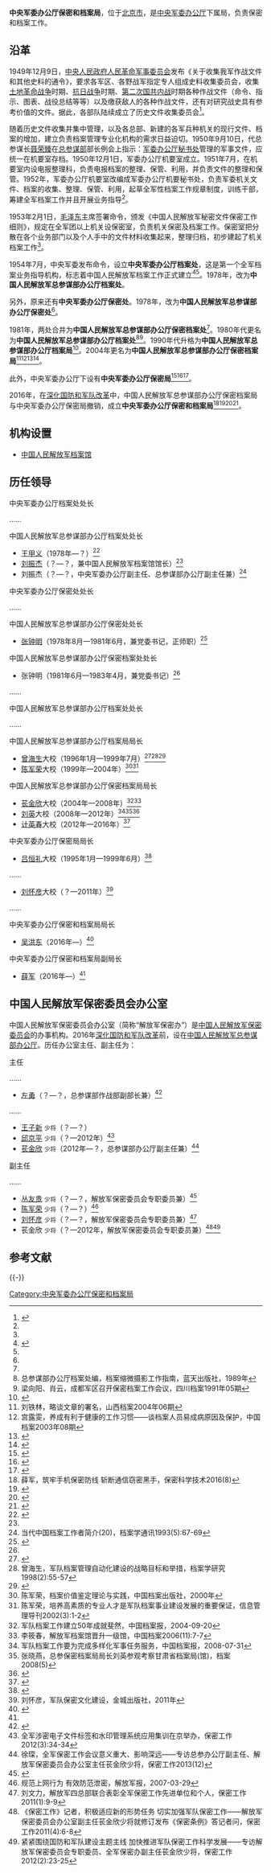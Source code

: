 {{Infobox PRCG
|color = darkgreen
|机构名称 = 中央军委办公厅保密和档案局
|上级机构 = [[中央军事委员会办公厅|中央军事委员会办公厅]]
|机构类型 = 中央军委办公厅下属局
|军事级别 = 
|标志1 = China Emblem PLA.svg
|标志1说明 = [[中国人民解放军军徽|中国人民解放军军徽]]
|职位1 = 局长
|人员1 = 
|衔级1 = 
|职位2 = 
|人员2 =
|职位3 =
|人员3 =
|职位4 =
|人员4 =
|地址1 = [[北京市|北京市]]
|成立时间 = 2016年
|a=
|b=
|c=
|d=
|E=
|e=
}}

'''中央军委办公厅保密和档案局'''，位于[[北京市|北京市]]，是[[中央军委办公厅|中央军委办公厅]]下属局，负责保密和档案工作。

==沿革==
1949年12月9日，[[中央人民政府人民革命军事委员会|中央人民政府人民革命军事委员会]]发布《关于收集我军作战文件和其他史料的通令》，要求各军区、各野战军指定专人组成史料收集委员会，收集[[土地革命战争|土地革命战争]]时期、[[抗日战争|抗日战争]]时期、[[第二次国共内战|第二次国共内战]]时期各种作战文件（命令、指示、图表、战役总结等等）以及缴获敌人的各种作战文件，还有对研究战史具有参考价值的文件。据此，各部队陆续成立了历史文件收集委员会<ref name=north>{{Cite web |url = http://news.enorth.com.cn/system/2004/08/11/000840615.shtml |title = 重要历史回眸：军队档案工作创建的前前后后 |author =  |date = 2004-08-11 |publisher = 北方网 |language =  |accessdate =  |quote =  |archive-date = 2019-05-12 |archive-url = https://web.archive.org/web/20190512204147/http://news.enorth.com.cn/system/2004/08/11/000840615.shtml |dead-url = no }}</ref>。

随着历史文件收集并集中管理，以及各总部、新建的各军兵种机关的现行文件、档案的增加，建立负责档案管理专业化机构的需求日益迫切。1950年9月10日，代总参谋长[[聂荣臻|聂荣臻]]在[[中国人民解放军总参谋部|总参谋部]]部长例会上指示：[[中央军事委员会办公厅秘书局|军委办公厅秘书处]]管理的军事文件，应统一在机要室存档。1950年12月1日，军委办公厅机要室成立。1951年7月，在机要室内设电报整理科，负责电报档案的整理、保管、利用，并负责文件的整理和保管。1952年，军委办公厅机要室改编成军委办公厅机要秘书处，负责军委机关文件、档案的收集、整理、保管、利用，起草全军性档案工作规章制度，训练干部，筹建全军档案工作并且开展业务指导<ref name=north/>。

1953年2月1日，[[毛泽东|毛泽东]]主席签署命令，颁发《中国人民解放军秘密文件保密工作细则》，规定在全军团以上机关设保密室，负责机关保密及档案工作。保密室把分散在各个业务部门以及个人手中的文件材料收集起来，整理归档，初步建起了机关档案工作<ref name=north/>。

1954年7月，中央军委发布命令，设立'''中央军委办公厅档案处'''，这是第一个全军档案业务指导机构，标志着中国人民解放军档案工作正式建立<ref>{{Cite web  |url =http://news.xinhuanet.com/mil/2004-08/11/content_1759000.htm  |title =重要历史回眸：军队档案工作创建的前前后后  |author =  |date =2004-08-11  |publisher =新华网  |language =  |accessdate =  |quote =  |archive-date =2017-03-30  |archive-url =https://web.archive.org/web/20170330053826/http://news.xinhuanet.com/mil/2004-08/11/content_1759000.htm  |dead-url =no  }}</ref><ref name=wushi/>。1978年，改为'''中国人民解放军总参谋部办公厅档案处'''。

另外，原来还有'''中央军委办公厅保密处'''。1978年，改为'''中国人民解放军总参谋部办公厅保密处'''<ref name=zzm/>。

1981年，两处合并为'''中国人民解放军总参谋部办公厅保密档案处'''<ref name=zzm/>。1980年代更名为'''中国人民解放军总参谋部办公厅档案处'''<ref>总参谋部办公厅档案处编，档案缩微摄影工作指南，蓝天出版社，1989年</ref><ref>梁向阳、肖云，成都军区召开保密档案工作会议，四川档案1991年05期</ref>。1990年代升格为'''中国人民解放军总参谋部办公厅档案局'''<ref>{{Cite web |url=http://www.chinalawedu.com/news/1200/22598/22608/2006/3/gu77772849111213600221168-0.htm |title=国家档案局、国家计委关于发布《国家重点建设项目档案管理登记办法》的通知，1997-08-19 |accessdate=2016-12-21 |archive-date=2016-12-21 |archive-url=https://web.archive.org/web/20161221234135/http://www.chinalawedu.com/news/1200/22598/22608/2006/3/gu77772849111213600221168-0.htm |dead-url=no }}</ref>。2004年更名为'''中国人民解放军总参谋部办公厅保密档案局'''<ref>刘铁林，略谈文章的署名，山西档案2004年06期</ref><ref>宫露雯，养成有利于健康的工作习惯——谈档案人员易成病原因及保护，中国档案2003年08期</ref><ref>{{Cite web |url=http://www.saac.gov.cn/zt/2015-03/25/content_92402.htm |title=国家档案局关于印发《全国档案工作标准化技术委员会第二十二次年会暨第六届换届会议纪要》的通知，中华人民共和国国家档案局，2015-03-25 |accessdate=2016-12-21 |archive-date=2019-05-13 |archive-url=https://web.archive.org/web/20190513121152/http://www.saac.gov.cn/zt/2015-03/25/content_92402.htm |dead-url=no }}</ref><ref>{{Cite web |url=http://www.saac.gov.cn/zt/2012-11/30/content_20941.htm |title=国家档案局关于印发《全国档案工作标准化技术委员会第二十次年会会议纪要》的通知，中华人民共和国国家档案局，2012-11-30 |accessdate=2016-12-21 |archive-date=2019-01-06 |archive-url=https://web.archive.org/web/20190106215440/http://saac.gov.cn/zt/2012-11/30/content_20941.htm |dead-url=no }}</ref>。

此外，中央军委办公厅下设有'''中央军委办公厅保密局'''<ref>{{Cite web |url=http://www.cctv.com/military/focus/2004-06-30/14301.shtml |title=总政表彰全军先进党组织优秀党员党务工作者(附光荣榜)，央视国际，2004-06-30 |accessdate=2016-12-21 |archive-date=2019-05-12 |archive-url=https://web.archive.org/web/20190512212815/http://www.cctv.com/military/focus/2004-06-30/14301.shtml |dead-url=no }}</ref><ref>{{Cite web |url=http://www.people.com.cn/GB/junshi/1076/2606390.html |title=总政表彰全军先进党组织优秀党员党务工作者，人民网，2004-06-30 |accessdate=2016-12-21 |archive-date=2017-03-30 |archive-url=https://web.archive.org/web/20170330002306/http://www.people.com.cn/GB/junshi/1076/2606390.html |dead-url=no }}</ref><ref>{{Cite web |url=http://mil.cnr.cn/ztl/jdjn/jdyw/201106/t20110627_508145960.html |title=全军先进党组织优秀党员优秀党务工作者光荣榜，中国广播网，2011-06-27 |accessdate=2016-12-21 |archive-date=2017-03-30 |archive-url=https://web.archive.org/web/20170330004359/http://mil.cnr.cn/ztl/jdjn/jdyw/201106/t20110627_508145960.html |dead-url=no }}</ref>。

2016年，在[[深化国防和军队改革|深化国防和军队改革]]中，中国人民解放军总参谋部办公厅保密档案局与中央军委办公厅保密局撤销，成立'''中央军委办公厅保密和档案局'''<ref name="#1">薛军，筑牢手机保密防线 斩断通信窃密黑手，保密科学技术2016(8)</ref><ref>{{Cite web |url=http://www.zgdazxw.com.cn/news/2016-10/21/content_161110.htm |title=2016年“档案与民生”征文评选结果，中国档案报2016年10月20日总第2979期，第二版 |accessdate=2016年12月21日 |archive-date=2017年2月27日 |archive-url=https://web.archive.org/web/20170227091638/http://www.zgdazxw.com.cn/news/2016-10/21/content_161110.htm |dead-url=no }}</ref><ref>{{Cite web |url=http://www.zgdazxw.com.cn/news/2016-06/12/content_144453.htm |title=国家档案局举办“国际档案日”专题讲座，中国档案报2016年6月9日总第2923期，第一版 |accessdate=2016年12月21日 |archive-date=2017年3月30日 |archive-url=https://web.archive.org/web/20170330002405/http://www.zgdazxw.com.cn/news/2016-06/12/content_144453.htm |dead-url=no }}</ref><ref>{{Cite web |url=http://www.saac.gov.cn/zt/2016-07/07/content_148820.htm |title=国家档案局关于印发《全国档案工作标准化技术委员会第二十四次年会会议纪要》的通知，中华人民共和国国家档案局，2016-07-07 |accessdate=2016-12-21 |archive-date=2019-01-08 |archive-url=https://web.archive.org/web/20190108155655/http://saac.gov.cn/zt/2016-07/07/content_148820.htm |dead-url=no }}</ref>。

==机构设置==
*[[中国人民解放军档案馆|中国人民解放军档案馆]]

==历任领导==
;中央军委办公厅档案处处长

……

;中国人民解放军总参谋部办公厅档案处处长
*[[王甲义|王甲义]]（1978年—？）<ref>{{Cite web |url=http://daj.shanghang.gov.cn/ywzl/bgly/201004/t20100421_44632.htm |title=抢救我军“历史记忆”的战斗岁月，中国档案报2009年7月30日1880期，第一版 |accessdate=2016年12月21日 |archive-date=2018年9月30日 |archive-url=https://web.archive.org/web/20180930081021/http://daj.shanghang.gov.cn/ywzl/bgly/201004/t20100421_44632.htm |dead-url=no }}</ref>
*[[刘振杰|刘振杰]]（？—？，兼中国人民解放军档案馆馆长）<ref name=lzj/>
*刘振杰（？—？，中央军委办公厅副主任、总参谋部办公厅副主任兼）<ref name=lzj>当代中国档案工作者简介(20)，档案学通讯1993(5):67-69</ref>

;中央军委办公厅保密处处长

……

;中国人民解放军总参谋部办公厅保密处处长
*[[张钟明|张钟明]]（1978年8月—1981年6月，兼党委书记，正师职）<ref name=zzm>{{Cite web |url=http://www.sd.xinhuanet.com/wq/2010-01/25/content_18859543.htm |title=张钟明，新华网，2010-01-25 |accessdate=2016-12-21 |archive-date=2016-12-21 |archive-url=https://archive.is/20161221165802/http://www.sd.xinhuanet.com/wq/2010-01/25/content_18859543.htm |dead-url=no }}</ref>

;中国人民解放军总参谋部办公厅保密档案处处长
*张钟明（1981年6月—1983年4月，兼党委书记）<ref name=zzm/>
……

;中国人民解放军总参谋部办公厅档案处处长

……

;中国人民解放军总参谋部办公厅档案局局长
*[[曾海生|曾海生]]大校（1996年1月—1999年7月）<ref>{{Cite web |url=http://www.jianxian.gov.cn/html/2013/6-30/n07151466.html |title=曾海生（少将）简介，中国吉安，2013-06-30 |accessdate=2016-12-21 |archive-date=2019-05-12 |archive-url=https://web.archive.org/web/20190512182659/http://www.jianxian.gov.cn/html/2013/6-30/n07151466.html |dead-url=no }}</ref><ref>曾海生，军队档案管理自动化建设的战略目标和举措，档案学研究1998(2):55-57</ref><ref>{{Cite web |url=http://www.zgg.org.cn/zggxx/xxchsh/dyshch/201502/t20150209_499711.html |title=建国以来解放军女将军全名单，紫光阁，2014-02-09 |accessdate=2016-12-21 |archive-date=2017-02-17 |archive-url=https://web.archive.org/web/20170217065322/http://www.zgg.org.cn/zggxx/xxchsh/dyshch/201502/t20150209_499711.html |dead-url=yes }}</ref>
*[[陈军荣|陈军荣]]大校（1999年—2004年）<ref>陈军荣，档案价值鉴定理论与实践，中国档案出版社，2000年</ref><ref>陈军荣，培养高素质的专业人才是军队档案事业建设发展的重要保证，信息管理导刊2002(3):1-2</ref>

;中国人民解放军总参谋部办公厅保密档案局局长
*[[苌金欣|苌金欣]]大校（2004年—2008年）<ref name=wushi>军队档案工作建立50年成就斐然，中国档案报，2004-09-20</ref><ref>李筱春，解放军档案馆晋升一级馆，中国档案2006(11):7-7</ref>
*[[刘英_(解放军)|刘英]]大校（2008年—2012年）<ref>军队档案工作要为完成多样化军事任务服务，中国档案报，2008-07-31</ref><ref>张晓燕，总参保密档案局局长刘英参观考察甘肃省档案局(馆)，档案2008(5)</ref><ref>{{Cite web |url=http://www.thepaper.cn/newsDetail_forward_1383935 |title=石家庄陆军指挥学院人事调整继续：李穆涛任副院长，澎湃新闻，2015-10-11 |accessdate=2016-12-21 |archive-date=2020-09-27 |archive-url=https://web.archive.org/web/20200927180322/http://www.thepaper.cn/newsDetail_forward_1383935 |dead-url=no }}</ref>
*[[计英春|计英春]]大校（2012年—2016年）<ref>{{Cite web |url=http://daj.shanghang.gov.cn/dayw/djxw/201208/t20120822_125180.htm |title=全军保密档案专业士兵职业技能鉴定现场会召开，中国档案报2012年6月14日总第2318期，第一版 |accessdate=2016年12月21日 |archive-date=2019年5月12日 |archive-url=https://web.archive.org/web/20190512011641/http://daj.shanghang.gov.cn/dayw/djxw/201208/t20120822_125180.htm |dead-url=no }}</ref>

;中央军委办公厅保密局局长
*[[吕恒礼|吕恒礼]]大校（1995年1月—1999年6月）<ref>{{Cite web |url=http://www.lkwww.net/news/2007-12/19328.shtml |title=龙口将军之吕恒礼，龙口网，2007-12-18 |accessdate=2016-12-21 |archive-date=2017-09-05 |archive-url=https://web.archive.org/web/20170905002219/http://www.lkwww.net/news/2007-12/19328.shtml |dead-url=yes }}</ref>
……
*[[刘怀彦|刘怀彦]]大校（？—2011年）<ref>刘怀彦，军队保密文化建设，金城出版社，2011年</ref>
……

{{col-begin}}
{{col-2}}
;中央军委办公厅保密和档案局局长
*[[吴洪东|吴洪东]]（2016年—）<ref>{{Cite web |url = http://www.saac.gov.cn/news/2017-06/02/content_191033.htm |title = 中俄档案合作分委会第一次会议在苏州召开 |author =  |date = 2017-06-02 |publisher = 中华人民共和国国家档案局 |language =  |accessdate =  |quote =  |archive-date = 2019-02-20 |archive-url = https://web.archive.org/web/20190220174718/http://www.saac.gov.cn/news/2017-06/02/content_191033.htm |dead-url = yes }}</ref>

{{col-2}}
;中央军委办公厅保密和档案局副局长
*[[薛军_(中央军委)|薛军]]（2016年—）<ref name="#1"/>

{{col-end}}

==中国人民解放军保密委员会办公室==
中国人民解放军保密委员会办公室（简称“解放军保密办”）是[[中国人民解放军保密委员会|中国人民解放军保密委员会]]的办事机构。2016年[[深化国防和军队改革|深化国防和军队改革]]前，设在[[中国人民解放军总参谋部办公厅|中国人民解放军总参谋部办公厅]]。历任办公室主任、副主任为：

{{col-begin}}
{{col-2}}
;主任

……
*[[左勇|左勇]]（？—？，总参谋部作战部副部长兼）<ref>{{Cite web |url=http://cpc.people.com.cn/n/2014/0526/c87393-25065006.html |title=左勇同志逝世，中国共产党新闻网，2014-05-26 |accessdate=2016-12-21 |archive-date=2019-05-13 |archive-url=https://web.archive.org/web/20190513051135/http://cpc.people.com.cn/n/2014/0526/c87393-25065006.html |dead-url=no }}</ref>
……
*[[王子新|王子新]] <small>少将</small>（？—？）
*[[邱京平|邱京平]] <small>少将</small>（？—2012年）<ref>全军涉密电子文件标签和水印管理系统应用集训在京举办，保密工作2012(3):34-34</ref>
*[[苌金欣|苌金欣]] <small>少将</small>（2012年—？，总参谋部办公厅副主任兼）<ref name=baomi>徐琛，全军保密工作会议意义重大、影响深远——专访总参办公厅副主任、解放军保密委员会办公室主任苌金欣少将，保密工作2013(12)</ref>

{{col-2}}
;副主任

……
*[[丛友贵|丛友贵]] <small>少将</small>（？—？，解放军保密委员会专职委员兼）<ref>{{Cite web |url = http://mil.news.sina.com.cn/2000-11-01/7356.html |title = 网络安全：未来信息战的第一声警钟 |author =  |date = 2000-11-01 |publisher = 新浪 |language =  |accessdate =  |quote =  |archive-date = 2019-02-20 |archive-url = https://web.archive.org/web/20190220174718/http://mil.news.sina.com.cn/2000-11-01/7356.html |dead-url = no }}</ref>
*[[陈军荣|陈军荣]] <small>少将</small>（？—？）<ref>规范上网行为 有效防范泄密，解放军报，2007-03-29</ref>
*[[刘怀彦|刘怀彦]] <small>少将</small>（？—？，解放军保密委员会专职委员兼）<ref>刘文力，解放军四总部联合表彰全军保密工作先进单位和个人，保密工作2011(1):9-9</ref>
*苌金欣 <small>少将</small>（？—2012年，解放军保密委员会专职委员兼）<ref>《保密工作》记者，积极适应新的形势任务 切实加强军队保密工作——解放军保密委员会办公室副主任苌金欣少将就修订发布《保密条例》答记者问，保密工作2011(4):6-8</ref><ref>紧紧围绕国防和军队建设主题主线 加快推进军队保密工作科学发展——专访解放军保密委员会专职委员、全军保密办副主任苌金欣少将，保密工作2012(2):23-25</ref>
{{col-end}}

== 参考文献 ==
{{Reflist|2}}

{{-}}
{{中央军委|属}}
[[Category:中央军委办公厅保密和档案局|Category:中央军委办公厅保密和档案局]]